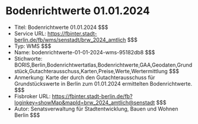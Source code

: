 # Bodenrichtwerte 01.01.2024
- Titel: Bodenrichtwerte 01.01.2024 $$$
- Service URL: https://fbinter.stadt-berlin.de/fb/wms/senstadt/brw_2024_amtlich $$$
- Typ: WMS $$$
- Name: bodenrichtwerte-01-01-2024-wms-95182db8 $$$
- Stichworte: BORIS,Berlin,Bodenrichtwertatlas,Bodenrichtwerte,GAA,Geodaten,Grundstück,Gutachterausschuss,Karten,Preise,Werte,Wertermittlung $$$
- Anmerkung: Karte der durch den Gutachterausschuss für Grundstückswerte in Berlin zum 01.01.2024 ermittelten Bodenrichtwerte. $$$
- Fisbroker URL: https://fbinter.stadt-berlin.de/fb?loginkey=showMap&mapId=brw_2024_amtlich@senstadt $$$
- Autor: Senatsverwaltung für Stadtentwicklung, Bauen und Wohnen Berlin $$$

